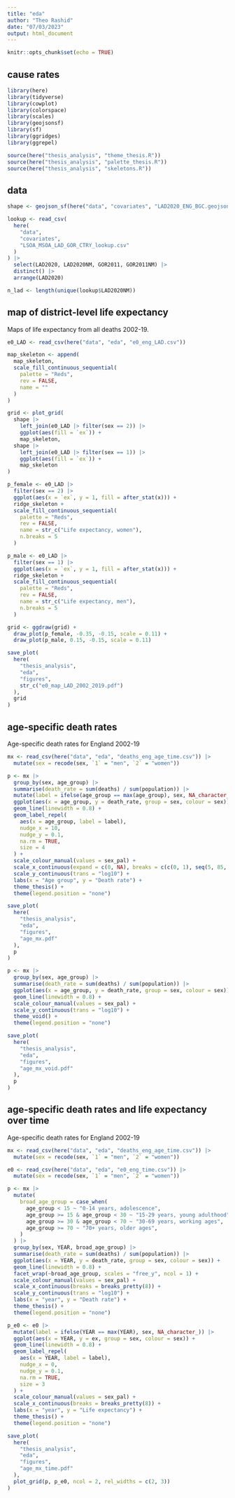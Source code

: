 ```yaml
---
title: "eda"
author: "Theo Rashid"
date: "07/03/2023"
output: html_document
---
```


```r
knitr::opts_chunk$set(echo = TRUE)
```

## cause rates

```r
library(here)
library(tidyverse)
library(cowplot)
library(colorspace)
library(scales)
library(geojsonsf)
library(sf)
library(ggridges)
library(ggrepel)

source(here("thesis_analysis", "theme_thesis.R"))
source(here("thesis_analysis", "palette_thesis.R"))
source(here("thesis_analysis", "skeletons.R"))
```

## data

```r
shape <- geojson_sf(here("data", "covariates", "LAD2020_ENG_BGC.geojson"))

lookup <- read_csv(
  here(
    "data",
    "covariates",
    "LSOA_MSOA_LAD_GOR_CTRY_lookup.csv"
  )
) |>
  select(LAD2020, LAD2020NM, GOR2011, GOR2011NM) |>
  distinct() |>
  arrange(LAD2020)

n_lad <- length(unique(lookup$LAD2020NM))
```

## map of district-level life expectancy

Maps of life expectancy from all deaths 2002-19.
```r
e0_LAD <- read_csv(here("data", "eda", "e0_eng_LAD.csv"))

map_skeleton <- append(
  map_skeleton,
  scale_fill_continuous_sequential(
    palette = "Reds",
    rev = FALSE,
    name = ""
  )
)

grid <- plot_grid(
  shape |>
    left_join(e0_LAD |> filter(sex == 2)) |>
    ggplot(aes(fill = `ex`)) +
    map_skeleton,
  shape |>
    left_join(e0_LAD |> filter(sex == 1)) |>
    ggplot(aes(fill = `ex`)) +
    map_skeleton
)

p_female <- e0_LAD |>
  filter(sex == 2) |>
  ggplot(aes(x = `ex`, y = 1, fill = after_stat(x))) +
  ridge_skeleton +
  scale_fill_continuous_sequential(
    palette = "Reds",
    rev = FALSE,
    name = str_c("Life expectancy, women"),
    n.breaks = 5
  )

p_male <- e0_LAD |>
  filter(sex == 1) |>
  ggplot(aes(x = `ex`, y = 1, fill = after_stat(x))) +
  ridge_skeleton +
  scale_fill_continuous_sequential(
    palette = "Reds",
    rev = FALSE,
    name = str_c("Life expectancy, men"),
    n.breaks = 5
  )

grid <- ggdraw(grid) +
  draw_plot(p_female, -0.35, -0.15, scale = 0.11) +
  draw_plot(p_male, 0.15, -0.15, scale = 0.11)

save_plot(
  here(
    "thesis_analysis",
    "eda",
    "figures",
    str_c("e0_map_LAD_2002_2019.pdf")
  ),
  grid
)
```

## age-specific death rates

Age-specific death rates for England 2002-19
```r
mx <- read_csv(here("data", "eda", "deaths_eng_age_time.csv")) |>
  mutate(sex = recode(sex, `1` = "men", `2` = "women"))

p <- mx |>
  group_by(sex, age_group) |>
  summarise(death_rate = sum(deaths) / sum(population)) |>
  mutate(label = ifelse(age_group == max(age_group), sex, NA_character_)) |>
  ggplot(aes(x = age_group, y = death_rate, group = sex, colour = sex)) +
  geom_line(linewidth = 0.8) +
  geom_label_repel(
    aes(x = age_group, label = label),
    nudge_x = 10,
    nudge_y = 0.1,
    na.rm = TRUE,
    size = 4
  ) +
  scale_colour_manual(values = sex_pal) +
  scale_x_continuous(expand = c(0, NA), breaks = c(c(0, 1), seq(5, 85, 5))) +
  scale_y_continuous(trans = "log10") +
  labs(x = "Age group", y = "Death rate") +
  theme_thesis() +
  theme(legend.position = "none")

save_plot(
  here(
    "thesis_analysis",
    "eda",
    "figures",
    "age_mx.pdf"
  ),
  p
)
```

```r
p <- mx |>
  group_by(sex, age_group) |>
  summarise(death_rate = sum(deaths) / sum(population)) |>
  ggplot(aes(x = age_group, y = death_rate, group = sex, colour = sex)) +
  geom_line(linewidth = 0.8) +
  scale_colour_manual(values = sex_pal) +
  scale_y_continuous(trans = "log10") +
  theme_void() +
  theme(legend.position = "none")

save_plot(
  here(
    "thesis_analysis",
    "eda",
    "figures",
    "age_mx_void.pdf"
  ),
  p
)
```

## age-specific death rates and life expectancy over time

Age-specific death rates for England 2002-19
```r
mx <- read_csv(here("data", "eda", "deaths_eng_age_time.csv")) |>
  mutate(sex = recode(sex, `1` = "men", `2` = "women"))

e0 <- read_csv(here("data", "eda", "e0_eng_time.csv")) |>
  mutate(sex = recode(sex, `1` = "men", `2` = "women"))

p <- mx |>
  mutate(
    broad_age_group = case_when(
      age_group < 15 ~ "0-14 years, adolescence",
      age_group >= 15 & age_group < 30 ~ "15-29 years, young adulthood",
      age_group >= 30 & age_group < 70 ~ "30-69 years, working ages",
      age_group >= 70 ~ "70+ years, older ages",
    )
  ) |>
  group_by(sex, YEAR, broad_age_group) |>
  summarise(death_rate = sum(deaths) / sum(population)) |>
  ggplot(aes(x = YEAR, y = death_rate, group = sex, colour = sex)) +
  geom_line(linewidth = 0.8) +
  facet_wrap(~broad_age_group, scales = "free_y", ncol = 1) +
  scale_colour_manual(values = sex_pal) +
  scale_x_continuous(breaks = breaks_pretty(8)) +
  scale_y_continuous(trans = "log10") +
  labs(x = "year", y = "Death rate") +
  theme_thesis() +
  theme(legend.position = "none")

p_e0 <- e0 |>
  mutate(label = ifelse(YEAR == max(YEAR), sex, NA_character_)) |>
  ggplot(aes(x = YEAR, y = ex, group = sex, colour = sex)) +
  geom_line(linewidth = 0.8) +
  geom_label_repel(
    aes(x = YEAR, label = label),
    nudge_x = 0,
    nudge_y = 0.1,
    na.rm = TRUE,
    size = 3
  ) +
  scale_colour_manual(values = sex_pal) +
  scale_x_continuous(breaks = breaks_pretty(8)) +
  labs(x = "year", y = "Life expectancy") +
  theme_thesis() +
  theme(legend.position = "none")

save_plot(
  here(
    "thesis_analysis",
    "eda",
    "figures",
    "age_mx_time.pdf"
  ),
  plot_grid(p, p_e0, ncol = 2, rel_widths = c(2, 3))
)
```
